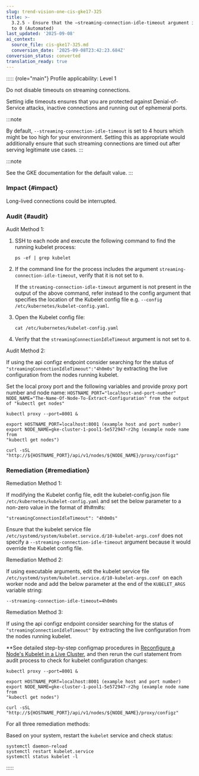 ```yaml
---
slug: trend-vision-one-cis-gke17-325
title: >-
  3.2.5 - Ensure that the –streaming-connection-idle-timeout argument is not set
  to 0 (Automated)
last_updated: '2025-09-08'
ai_context:
  source_file: cis-gke17-325.md
  conversion_date: '2025-09-08T23:42:23.684Z'
conversion_status: converted
translation_ready: true
---
```


::::: {role="main"}
Profile applicability: Level 1

Do not disable timeouts on streaming connections.

Setting idle timeouts ensures that you are protected against Denial-of-Service attacks, inactive connections and running out of ephemeral ports.

:::note

By default, `--streaming-connection-idle-timeout` is set to 4 hours which might be too high for your environment. Setting this as appropriate would additionally ensure that such streaming connections are timed out after serving legitimate use cases.
:::

:::note

See the GKE documentation for the default value.
:::

### Impact {#impact}

Long-lived connections could be interrupted.

### Audit {#audit}

Audit Method 1:

1.  SSH to each node and execute the following command to find the running kubelet process:

    ``` codeblock
    ps -ef | grep kubelet
    ```

2.  If the command line for the process includes the argument `streaming-connection-idle-timeout`, verify that it is not set to `0`.

    If the `streaming-connection-idle-timeout` argument is not present in the output of the above command, refer instead to the config argument that specifies the location of the Kubelet config file e.g. `--config /etc/kubernetes/kubelet-config.yaml`.

3.  Open the Kubelet config file:

    ``` codeblock
    cat /etc/kubernetes/kubelet-config.yaml
    ```

4.  Verify that the `streamingConnectionIdleTimeout` argument is not set to `0`.

Audit Method 2:

If using the api configz endpoint consider searching for the status of `"streamingConnectionIdleTimeout":"4h0m0s"` by extracting the live configuration from the nodes running kubelet.

Set the local proxy port and the following variables and provide proxy port number and node name: `HOSTNAME_PORT="localhost-and-port-number" NODE_NAME="The-Name-Of-Node-To-Extract-Configuration" from the output of "kubectl get nodes"`

``` codeblock
kubectl proxy --port=8001 & 

export HOSTNAME_PORT=localhost:8001 (example host and port number) 
export NODE_NAME=gke-cluster-1-pool1-5e572947-r2hg (example node name from 
"kubectl get nodes") 

curl -sSL "http://${HOSTNAME_PORT}/api/v1/nodes/${NODE_NAME}/proxy/configz"
```

### Remediation {#remediation}

Remediation Method 1:

If modifying the Kubelet config file, edit the kubelet-config.json file `/etc/kubernetes/kubelet-config.yaml` and set the below parameter to a non-zero value in the format of \#h#m#s:

``` codeblock
"streamingConnectionIdleTimeout": "4h0m0s"
```

Ensure that the kubelet service file `/etc/systemd/system/kubelet.service.d/10-kubelet-args.conf` does not specify a `--streaming-connection-idle-timeout` argument because it would override the Kubelet config file.

Remediation Method 2:

If using executable arguments, edit the kubelet service file `/etc/systemd/system/kubelet.service.d/10-kubelet-args.conf `on each worker node and add the below parameter at the end of the `KUBELET_ARGS` variable string:

``` codeblock
--streaming-connection-idle-timeout=4h0m0s
```

Remediation Method 3:

If using the api configz endpoint consider searching for the status of `"streamingConnectionIdleTimeout"` by extracting the live configuration from the nodes running kubelet.

\*\*See detailed step-by-step configmap procedures in [Reconfigure a Node's Kubelet in a Live Cluster](https://kubernetes.io/docs/tasks/administer-cluster/reconfigure-kubelet/), and then rerun the curl statement from audit process to check for kubelet configuration changes:

``` codeblock
kubectl proxy --port=8001 & 

export HOSTNAME_PORT=localhost:8001 (example host and port number) 
export NODE_NAME=gke-cluster-1-pool1-5e572947-r2hg (example node name from 
"kubectl get nodes") 

curl -sSL "http://${HOSTNAME_PORT}/api/v1/nodes/${NODE_NAME}/proxy/configz"
```

For all three remediation methods:

Based on your system, restart the `kubelet` service and check status:

``` codeblock
systemctl daemon-reload
systemctl restart kubelet.service
systemctl status kubelet -l
```
:::::

